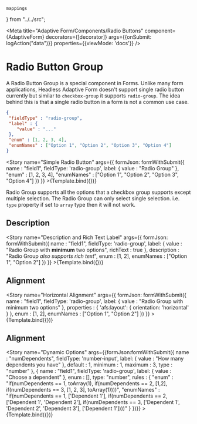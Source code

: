     mappings
} from "../../src";

<Meta title="Adaptive Form/Components/Radio Buttons"
      component={AdaptiveForm}
      decorators={[decorator]}
      args={{onSubmit: logAction("data")}}
      properties={{viewMode: 'docs'}}
/>


# Radio Button Group

A Radio Button Group is a special component in Forms. Unlike many form applications, Headless Adaptive Form doesn't support single
radio button currently but similar to `checkbox-group` it supports `radio-group`. The idea behind this is that a single
radio button in a form is not a common use case.

```json
{
 "fieldType" : "radio-group",
 "label" : {
    "value" : "..."
 },
 "enum" : [1, 2, 3, 4],
 "enumNames" : ["Option 1", "Option 2", "Option 3", "Option 4"]
}
```

<Story
    name="Simple Radio Button"
    args={{
        formJson: formWithSubmit({
            name : "field1",
            fieldType: 'radio-group',
            label: {
                value : "Radio Group"
            },
            "enum" : [1, 2, 3, 4],
            "enumNames" : ["Option 1", "Option 2", "Option 3", "Option 4"]
        })
    }} >{Template.bind({})}</Story>

Radio Group supports all the options that a checkbox group supports except multiple selection. The Radio Group can only
select single selection. i.e. `type` property if set to `array` type then it will not work.

## Description

<Story
    name="Description and Rich Text Label"
    args={{
        formJson: formWithSubmit({
            name : "field1",
            fieldType: 'radio-group',
            label: {
                value : "Radio Group with <strong>minimum</strong> two options",
                richText : true
            },
            description : "Radio Group <em>also supports rich text</em>",
            enum : [1, 2],
            enumNames : ["Option 1", "Option 2"]
        })
    }} >{Template.bind({})}</Story>

## Alignment
<Story
    name="Horizontal Alignment"
    args={{
        formJson: formWithSubmit({
            name : "field1",
            fieldType: 'radio-group',
            label: {
                value : "Radio Group with minimum two options"
            },
            properties : {
                'afs:layout': { orientation: 'horizontal' }
            },
            enum : [1, 2],
            enumNames : ["Option 1", "Option 2"]
        })
    }} >{Template.bind({})}</Story>

## Alignment
<Story
    name="Dynamic Options"
    args={{formJson:formWithSubmit({
        name : "numDependents",
        fieldType: 'number-input',
        label: {
            value : "How many dependents you have"
        },
        default : 1,
        minimum : 1,
        maximum : 3,
        type : "number"
    }, {
        name : "field1",
        fieldType: 'radio-group',
        label: {
            value : "Choose a dependent"
        },
        enum : [],
            type: "number",
        rules : {
            "enum" : "if(numDependents == 1, toArray(1), if(numDependents == 2, [1,2], if(numDependents == 3, [1, 2, 3], toArray(1))))",
            "enumNames" : "if(numDependents == 1, ['Dependent 1'], if(numDependents == 2, ['Dependent 1', 'Dependent 2'], if(numDependents == 3, ['Dependent 1', 'Dependent 2', 'Dependent 3'], ['Dependent 1'])))"
        }
    })}} >{Template.bind({})}</Story>
